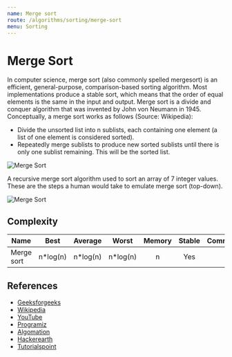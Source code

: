 ```yaml
---
name: Merge sort
route: /algorithms/sorting/merge-sort
menu: Sorting
---
```


# Merge Sort

In computer science, merge sort (also commonly spelled mergesort) is an
efficient, general-purpose, comparison-based sorting algorithm. Most
implementations produce a stable sort, which means that the order of equal
elements is the same in the input and output. Merge sort is a divide and conquer
algorithm that was invented by John von Neumann in 1945. Conceptually, a merge
sort works as follows (Source: Wikipedia):

- Divide the unsorted list into n sublists, each containing one element (a list
  of one element is considered sorted).
- Repeatedly merge sublists to produce new sorted sublists until there is only
  one sublist remaining. This will be the sorted list.

![Merge Sort](https://upload.wikimedia.org/wikipedia/commons/c/cc/Merge-sort-example-300px.gif)

A recursive merge sort algorithm used to sort an array of 7 integer values.
These are the steps a human would take to emulate merge sort (top-down).

![Merge Sort](https://upload.wikimedia.org/wikipedia/commons/e/e6/Merge_sort_algorithm_diagram.svg)

## Complexity

| Name       |   Best    |  Average  |   Worst   | Memory | Stable | Comments |
| ---------- | :-------: | :-------: | :-------: | :----: | :----: | :------- |
| Merge sort | n\*log(n) | n\*log(n) | n\*log(n) |   n    |  Yes   |          |

## References

- [Geeksforgeeks](https://www.geeksforgeeks.org/merge-sort/)
- [Wikipedia](https://en.wikipedia.org/wiki/Merge_sort)
- [YouTube](https://www.youtube.com/watch?v=KF2j-9iSf4Q)
- [Programiz](https://www.programiz.com/dsa/merge-sort)
- [Algomation](http://www.algomation.com/player?algorithm=58bb32885b2b830400b05123)
- [Hackerearth](https://www.hackerearth.com/practice/algorithms/sorting/merge-sort/tutorial/)
- [Tutorialspoint](https://www.tutorialspoint.com/data_structures_algorithms/merge_sort_algorithm.htm)

